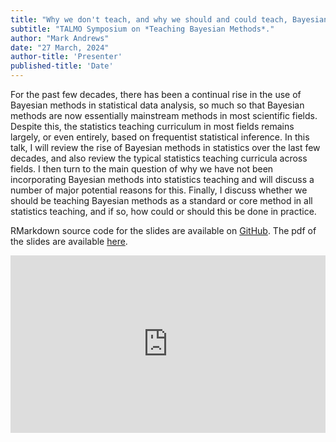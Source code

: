 ```yaml
---
title: "Why we don't teach, and why we should and could teach, Bayesian methods"
subtitle: "TALMO Symposium on *Teaching Bayesian Methods*."
author: "Mark Andrews"
date: "27 March, 2024"
author-title: 'Presenter'
published-title: 'Date'
---
```


For the past few decades, there has been a continual rise in the use of Bayesian methods in statistical data analysis, so much so that Bayesian methods are now essentially mainstream methods in most scientific fields. Despite this, the statistics teaching curriculum in most fields remains largely, or even entirely, based on frequentist statistical inference. In this talk, I will review the rise of Bayesian methods in statistics over the last few decades, and also review the typical statistics teaching curricula across fields. I then turn to the main question of why we have not been incorporating Bayesian methods into statistics teaching and will discuss a number of major potential reasons for this. Finally, I discuss whether we should be teaching Bayesian methods as a standard or core method in all statistics teaching, and if so, how could or should this be done in practice. 

RMarkdown source code for the slides are available on [GitHub](https://github.com/mark-andrews/teaching-bayes-talmo24). The pdf of the slides are available [here](andrews2024talmo_slides.pdf).

<p style="text-align: center;">
 <iframe style='width: 100%;   aspect-ratio: 16 / 9;' src="https://www.youtube.com/embed/PtLGnNvMC2o?si=HDIaI76UVBo68Cpd" title="YouTube video player" frameborder="0" allow="accelerometer; autoplay; clipboard-write; encrypted-media; gyroscope; picture-in-picture; web-share" referrerpolicy="strict-origin-when-cross-origin" allowfullscreen></iframe>
</p>
